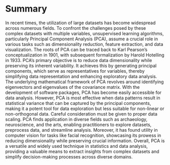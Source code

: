 # Summary

In recent times, the utilization of large datasets has become widespread across numerous fields. To confront the challenges posed by these complex datasets with multiple variables, unsupervised learning algorithms, particularly Principal Component Analysis (PCA), assume a crucial role in various tasks such as dimensionality reduction, feature extraction, and data visualization. The roots of PCA can be traced back to Karl Pearson's conceptualization in 1901, with subsequent formalization by Harold Hotelling in 1933. PCA's primary objective is to reduce data dimensionality while preserving its inherent variability. It achieves this by generating principal components, which serve as representatives for variables, thereby simplifying data representation and enhancing exploratory data analysis. The underlying mathematical framework of PCA revolves around identifying eigenvectors and eigenvalues of the covariance matrix. With the development of software packages, PCA has become easily accessible for data analysis. However, PCA is most effective when data patterns result in statistical variance that can be captured by the principal components, making it a potent tool for data exploration but less suitable for non-linear or non-orthogonal data. Careful consideration must be given to proper data scaling. PCA finds application in diverse fields such as archaeology, neuroscience, and the arts, enabling practitioners to explore datasets, preprocess data, and streamline analysis. Moreover, it has found utility in computer vision for tasks like facial recognition, showcasing its prowess in reducing dimensionality while preserving crucial information. Overall, PCA is a versatile and widely used technique in statistics and data analysis, providing a valuable means to extract insights from complex datasets and simplify decision-making processes across diverse domains.

